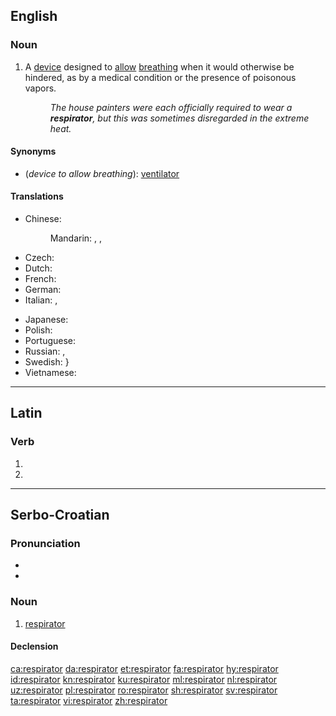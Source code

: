 ==English==

===Noun===
{{en-noun}}

# A [[device]] designed to [[allow]] [[breathe|breathing]] when it would otherwise be hindered, as by a medical condition or the presence of poisonous vapors.
#: ''The house painters were each officially required to wear a '''respirator''', but this was sometimes disregarded in the extreme heat.''

====Synonyms====
* (''device to allow breathing''): [[ventilator]]

====Translations====
{{trans-top|device to allow breathing}}
* Chinese:
*: Mandarin: {{t+|cmn|呼吸器|tr=hūxīqì|sc=Hani}}, {{t|cmn|呼吸機|sc=Hani}}, {{t|cmn|呼吸机|tr=hūxījī|sc=Hani}}
* Czech: {{t|cs|respirátor|m}}
* Dutch: {{t|nl|beademingsmachine|f}}
* French: {{t+|fr|respirateur|m}}
* German: {{t|de|Beatmungsgerät|n}}
* Italian: {{t+|it|respiratore|m}},  {{t|it|aeroforo|m}}
{{trans-mid}}
* Japanese: {{t|ja|人工呼吸器|tr=じんこうこきゅうき, jinkō kokyūki|sc=Jpan}}
* Polish: {{t+|pl|respirator|m}}
* Portuguese: {{t+|pt|respirador|m}}
* Russian: {{t+|ru|респира́тор|m}}, {{t+|ru|вентиля́тор|m}}
* Swedish: {{t+|sv|respirator}}}
* Vietnamese: {{t|vi|thông gió}}
{{trans-bottom}}

----

==Latin==

===Verb===
{{la-verb-form|respīrātor}}

# {{inflection of|respīrō||2|s|futr|pasv|impr|lang=la}}
# {{inflection of|respīrō||3|s|futr|pasv|impr|lang=la}}

----

==Serbo-Croatian==

===Pronunciation===
* {{IPA|/respǐraːtor/|lang=sh}}
* {{hyphenation|res|pi|ra|tor|lang=sh}}

===Noun===
{{sh-noun|g=m|head=respìrātor|r|респиратор|респѝра̄тор}}

# [[#English|respirator]]

====Declension====
{{sh-decl-noun
|respirator|respiratori
|respiratora|respiratora
|respiratoru|respiratorima
|respirator|respiratore
|respiratoru / respiratore|respiratori
|respiratoru|respiratorima
|respiratorom|respiratorima
}}

[[ca:respirator]]
[[da:respirator]]
[[et:respirator]]
[[fa:respirator]]
[[hy:respirator]]
[[id:respirator]]
[[kn:respirator]]
[[ku:respirator]]
[[ml:respirator]]
[[nl:respirator]]
[[uz:respirator]]
[[pl:respirator]]
[[ro:respirator]]
[[sh:respirator]]
[[sv:respirator]]
[[ta:respirator]]
[[vi:respirator]]
[[zh:respirator]]